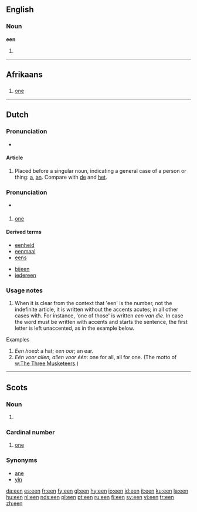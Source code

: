 {{see|één}}
==English==

===Noun===
'''een'''

# {{plural of|[[ee]]}}

----

==Afrikaans==

==={{numeral|Afrikaans}}===
{{infl|af|numeral}}

# {{cardinal|lang=af}} [[one]]

----

==Dutch==

===Pronunciation===
*{{IPA|/ən/}}

====Article====
{{rfc-level|Article at L4+ not in L3 POS section}}
{{infl|nl|article}}

# {{indefinite}} Placed before a singular noun, indicating a general case of a person or thing: [[a]], [[an]]. Compare with [[de]] and [[het]].

===Pronunciation===
*{{IPA|/e:n/}}

===={{numeral|Dutch}}====

# {{cardinal|lang=nl}} [[one]]

====Derived terms====
* [[eenheid]]
* [[eenmaal]]
* [[eens]]
<!-- *een -->
* [[bijeen]]
* [[iedereen]]

===Usage notes===
# When it is clear from the context that 'een' is the number, not the indefinite article, it is written without the accents acutes; in all other cases with. For instance, 'one of those' is written ''een van die''. In case the word must be written with accents and starts the sentence, the first letter is left unaccented, as in the example below.

;Examples
# ''Een hoed'': a hat; ''een oor''; an ear.
# ''Eén voor allen, allen voor één'': one for all, all for one. (The motto of [[w:The Three Musketeers]].)

----

==Scots==

===Noun===
{{sco-pl}}

# {{plural of|[[ee]]|lang=Scots}}

===Cardinal number===
# {{Doric dialect}} [[one]]

===Synonyms===
* [[ane]]
* [[yin]]

[[da:een]]
[[es:een]]
[[fr:een]]
[[fy:een]]
[[gl:een]]
[[hy:een]]
[[io:een]]
[[id:een]]
[[it:een]]
[[ku:een]]
[[la:een]]
[[hu:een]]
[[nl:een]]
[[nds:een]]
[[pl:een]]
[[pt:een]]
[[ru:een]]
[[fi:een]]
[[sv:een]]
[[vi:een]]
[[tr:een]]
[[zh:een]]
